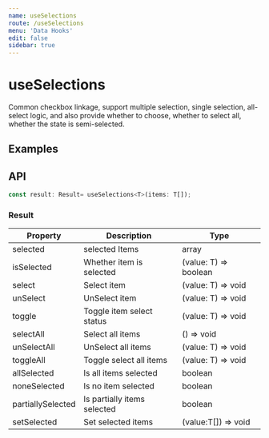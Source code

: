```yaml
---
name: useSelections
route: /useSelections
menu: 'Data Hooks'
edit: false
sidebar: true
---
```



# useSelections

Common checkbox linkage, support multiple selection, single selection, all-select logic, and also provide whether to choose, whether to select all, whether the state is semi-selected.

## Examples

<JackBox jsCode={Demo1CodeJsx} tsCode={Demo1CodeTsx} demoName='Basic usage' description='Common checkbox linkage'>
  <Demo1 />
</JackBox>

## API

```javascript
const result: Result= useSelections<T>(items: T[]);
```

### Result

| Property          | Description                 | Type                  |
|-------------------|-----------------------------|-----------------------|
| selected          | selected Items              | array                 |
| isSelected        | Whether item is selected    | (value: T) => boolean |
| select            | Select item                 | (value: T) => void    |
| unSelect          | UnSelect item               | (value: T) => void    |
| toggle            | Toggle item select status   | (value: T) => void    |
| selectAll         | Select all items            | () => void            |
| unSelectAll       | UnSelect all items          | (value: T) => void    |
| toggleAll         | Toggle select all items     | (value: T) => void    |
| allSelected       | Is all items selected       | boolean               |
| noneSelected      | Is no item selected         | boolean               |
| partiallySelected | Is partially items selected | boolean               |
| setSelected       | Set selected items          | (value:T[]) => void   |